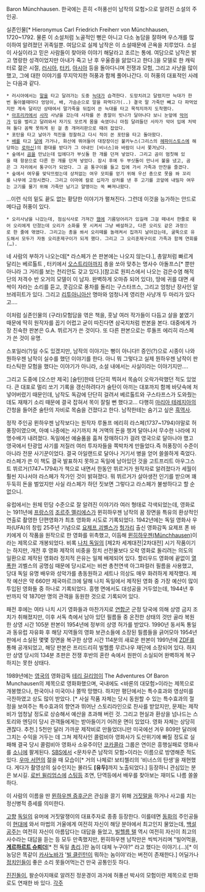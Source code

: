 Baron Münchhausen. 한국에는 흔히 <허풍선이 남작의 모험>으로 알려진 소설의 주인공.

실존인물[* Hieronymus Carl Friedrich Freiherr von Münchhausen, 1720~1792. 물론 이 소설처럼 노골적인 뻥은 아니고 다소 농담을 잘하며 우스개를 많이하여 알려졌던 귀족일뿐. 여담으로 실제 남작은 이 소설때문에 곤욕을 치루었다. 소설이 사실이라고 믿은 사람들이 찾아와 이야기 해달라고 조르는 통에. 여담으로 남작은 밝고 명랑한 성격이었지만 아내가 죽고 난 후 우울증을 앓았다고 한다.]을 모델로 한 캐릭터로 젊은 시절, [[러시아]], [[터키]], [[아시아]] 등을 돌아다니며 전쟁과 모험, 그리고 사냥을 많이 했고, 그에 대한 이야기를 무지막지한 허풍과 함께 풀어나간다. 이 허풍의 대표적인 사례는 다음과 같다.

 * 러시아에서는 [[말]]을 타고 달려가는 도중 [[늑대]]가 습격한다. 도망치려고 달렸지만 늑대가 한번 돌아볼때마다 엉덩이, 배, 가슴순으로 말을 파먹다가(..) 결국 말 가죽만 빼고 다 파먹었지만 계속 달리던 상태여서 말가죽을 뒤집어 쓴 늑대를 타고 목적지까지 도착했다.
 * [[아프리카]]에서 [[사자]] 사냥을 갔는데 사자를 쏜 총알이 빗나가 달아나다 보니 눈앞에 [[악어]]가 입을 벌리고 달려와서 자기도 모르게 몸을 숙였더니 마침 달려들던 사자가 악어 입에 처박혀 둘다 꼼짝 못하게 된 걸 총 개머리판으로 때려 잡았다.
 * 포탄을 타고 날아가 적진을 정찰하고 다시 적이 쏜 포탄을 타고 돌아왔다.
 * [[배]]를 타고 [[달]]에 가거나, 화산에 뛰어들어 대장장이신 불카누스(그리스의 [[헤파이스토스]]에 해당하는 [[로마]]신)의 환대를 받다가 그 아내인 [비너스]와 바람이 나서 쫓겨났다.
 * 숲에서 [[곰]]을 만났는데 입에다가 부싯돌 한 개를 던져 넣었다. 그리고 곰이 멈칫해 있을 때 항문으로 다른 한 개를 던져 넣었다. 잠시 후에 두 부싯돌이 만나서 불을 냈고, 곰은 그 자리에서 통구이가 되었다. 그 곰 통구이를 들고 집에 가서 가족과 만찬을 즐겼다.
 * 숲에서 여우를 맞닥뜨렸는데 상처없는 여우 모피를 얻기 위해 우선 총으로 못을 쏴 꼬리를 나무에 고정시켰다. 그리고 이마에 칼로 십자가 상처를 낸 후 고기를 코앞에 내밀자 여우는 고기를 물기 위해 가죽만 남기고 알맹이는 쏙 빠져나왔다.

...이런 식의 밑도 끝도 없는 황당한 이야기가 펼쳐진다. 그런데 이것을 능가하는 안드로메다급 허풍이 있다.
 * 오리사냥을 나갔는데, 점심식사로 가져간 [[햄]]에 기름덩어리가 있길래 그걸 떼내서 한줄로 묶어 오리에게 던졌는데 오리가 소화를 못 시켜서 그냥 배설하고, 다른 오리도 같은 과정으로 한 줄에 엮였다. 그리고는 총을 쏴서 오리떼를 놀래켜서 집까지 날아갔는데, 굴뚝으로 유도해서 모두가 자동 오리훈제구이가 되게 했다. 그리고 그 오리훈제구이로 가족과 함께 연회를(…).

네 사람의 부하가 나오는데[* 라스페가 쓴 판본에는 나오지 않는다.], 총알처럼 빠르게 달리는 베르톨트 , 터키에서 [[오스트리아]]까지 총을 쏘아 맞추는 명사수 아돌프스[* 뿐만 아니라 그 거리를 보는 천리안도 갖고 있다.](참고로 원피스에서 나오는 검은수염 해적단의 저격수 반 오거의 모델이 이 남자. 완벽하게 오마쥬 되어 있다), 땅에 귀를 대면 새싹이 자라는 소리를 듣고, 콧김으로 풍차를 돌리는 구스타프스, 그리고 엄청난 장사인 알브레히트가 있다. 그리고 [[리투아니아]]산 명마와 엄청나게 영리한 사냥개 두 마리가 있다고….

이처럼 실존인물의 (구라)모험담을 엮은 책을, 훗날 여러 작가들이 다듬고 살을 붙였기 때문에 딱히 원작자를 꼽기 어렵고 굳이 따진다면 삼국지처럼 판본을 본다. 대중에게 가장 친숙한 판본은 G.A. 뷔르거가 쓴 것이다. 또 다른 판본으로는 루돌프 에리히 라스페가 쓴 것이 유명.

스포일러(?)일 수도 있겠지만, 남작의 이야기는 뻥이 아니다!! 증인(?)으로 시종이 나와 뭔하우젠 남작이 실수를 했던 이야기를 한다. 아니 뭐 그렇다고 실제 뭔하우젠 남작이 판타스틱한 모험을 했다는 이야기가 아니라, 소설 내에서는 사실이라는 이야기지만….

그리고 도중에 [오스만 제국] [술탄]한테 단단히 찍혀서 목숨이 오락가락했던 적도 있었다. 큰 대포로 멀리 쏘기 기록을 갱신하려다가 술탄이 아끼는 대포까지 함께 바닷속에 처넣어버렸기 때문인데, 남작도 독감에 단단히 걸려서 베르톨트와 구스타프스가 도와줬는데도 재채기 소리 때문에 결국 잡혀서 목이 잘릴 뻔 했다고... 다행히 [[마리아 테레지아]]의 간청을 들어준 술탄의 자비로 목숨을 건졌다고 한다. 남작한테는 숨기고 싶은 [[흑역사]].

정작 주인공 뮌하우젠 남작보다는 원작자 루돌프 에리히 라스페(1737~1794)야말로 허풍장이였으며, 아예 나중에는 사기까지 쳐 거액의 돈을 챙겨 달아나서 무수한 나라에 지명수배가 내려졌다. 독일에선 예술품을 훔쳐 장매하다가 걸려 영국으로 달아나야 했고 영국에서 탄광업 사기를 저질러 여러 투자자들을 쪽박차게 만들었다.즉 허풍장이 수준이 아니라 전문 사기꾼이었다. 결국 아일랜드로 달아나 거기서 병을 얻어 쓸쓸하게 죽었다. 라스페가 쓴 이 책도 결국 발표하지 못하고 독일에 남아있던 것을 고트프리트 아우그스트 뷔르거(1747~1794)가 책으로 내면서 한동안 뷔르거가 원작자로 알려졌다가 세월이 훨씬 지나서야 라스페가 작가인 것이 밝혀졌다. 뭐 뷔르거가 살아생전 인기를 받으며 꽤 두둑히 돈을 벌었지만 사실 라스페가 하던 짓보면 그렇다고 라스페가 불쌍하다고 할 순 없으니.

유럽에서는 원체 민담 수준으로 잘 알려진 이야기라 여러 형태로 각색되었는데, 영화로는 1911년에 [[프랑스]]의 [[조르주 멜리에스]]가 뮌히하우젠 남작의 꿈 장면을 특유의 환상적인 연출로 촬영한 단편영화가 최초 영화화 시도로 기록되었다. 1942년에는 독일 영화사 우파(UFA)의 창립 25주년 기념으로 [[요제프 괴벨스]]가 [[헝가리]] 출신 영화감독 요제프 폰 바키에게 이 작품을 원작으로 한 영화를 위촉했고, 이듬해 [http://www.youtube.com/watch?v=ximQyzWH_H8 뮌히하우젠(Münchhausen)]이라는 제목으로 개봉되었다. 비록 [[나치 독일]]의 [제2차 세계대전|2차대전] 시기 작품이기는 하지만, 개전 후 영화 제작의 비중을 정치 선전물보다 오락 영화로 돌리려는 의도의 일환으로 제작된 영화라 정치적 은유는 일체 배제되어 있다. 할리우드 영화에 끝없이 [[열폭]]한 괴벨스의 공명심 때문에 당시로서는 비싼 총천연색 아그파컬러 필름을 사용했고, 당대 독일 유명 배우와 성악가를 총동원하고 세트나 의상도 매우 화려하게 제작했다. 제작 예산은 약 660만 제국마르크에 달해 나치 독일에서 제작된 영화 중 가장 예산이 많이 투입된 영화들 중 하나로 기록되었다. 흥행 면에서도 대성공을 거두었는데, 1944년 후반까지 약 1870만 명의 관객을 동원한 것으로 기록되어 있다.

패전 후에는 여타 나치 시기 영화들과 마찬가지로 [[연합군]] 군정 당국에 의해 상영 금지 조치가 취해졌지만, 이후 서독 측에서 남아 있던 필름들 중 온전한 상태의 것만 골라 복원한 상영 시간 105분 판본이 1954년에 정부의 상영 허가를 받았다. 1990년 동서독 통일과 동유럽 자유화 후 해당 지역들의 영화 보관소들에 소장된 필름들을 긁어모아 1954년판에서 소실된 몇몇 장면을 복구한 상영 시간 114분의 새로운 판본이 1991년에 [[ZDF]]를 통해 공개되었고, 해당 판본은 프리드리히 빌헬름 무르나우 재단에 소장되어 있다. 하지만 상영 당시의 134분 초판은 전쟁 후반의 혼란 속에서 원판이 소실되어 완벽하게 복구하지는 못한 상태다.

1989년에는 [[영국]]의 영화감독 [[테리 길리엄]]이 The Adventures Of Baron Munchausen의 제목으로 영화화했으며, 국내에도 <바론의 대모험>이라는 제목으로 개봉했으나, 한국이나 미국이나 쫄딱 망했다. 하지만 평단에서는 특수효과와 영상미를 극찬하였고 상도 많이 받았다. [* 사실 작품 자체는 당시 동원할 수 있는 특수효과의 절정을 보여주는 특수효과의 향연과 뛰어난 스토리라인으로 찬사를 받았지만, 문제는 제작비가 엄청날 정도로 상승해서 예산을 초과해 버린 것. 그리고 현실과 환상을 넘나드는 스토리와 엔딩이 당시 관객들에게는 받아들이기 어려운 면이 있었다. 영화 자체는 상당히 괜찮다. 추천.] 5천만 달러 가까운 제작비로 만들었더니만 미국에선 겨우 809만 달러에 그치는 수익을 거두는 데 그쳐 제작사인 콜럼비아 영화사가 도산위기에 빠질 정도로 실패해 결국 당시 콜럼비아 영화사 소유주이던 [[코카콜라]] 그룹은 연이은 흥행실패로 영화사를 [[소니]]에 팔게된다. [[SBS]]에서 <문차우즌 남작의 모험>이라는 이름으로 방영해준 적도 있다. [[우마 서먼]]의 젊을 때 모습이[* 거의 나체로! 보티첼리의 '비너스의 탄생'을 재현했다. 게다가 촬영상의 실수인지는 몰라도 '''[유두]'''까지 노출되었다.] 등장하니 관심있는 분은 보시길. [[로빈 윌리엄스]]에 [[스팅]]등 조연, 단역등에서 배우를 찾아보는 재미도 나름 쏠쏠하다.

이 사람의 이름을 딴 [[뮌하우젠 증후군]]은 관심을 끌기 위해 [[거짓말]]을 하거나 사고를 치는 정신병적 증세를 의미한다.

[[고향]] [[독일]]의 유머에 거짓말쟁이의 대표주자로 종종 등장한다. 이를테면 [[동화]]의 주인공들이 [[현대]]에 와서 마법의 거울에게 여전히 자신이 해당 분야에서 최고인지 물었는데, [[백설공주]]는 여전히 자신이 아름답다는 대답을 들었고, [[빌헬름 텔]] 역시 여전히 자신이 최고의 사수라는 대답을 듣는 등 모두 만족했지만, 뮌히하우젠 남작만은 씩씩거리며 "빌어먹을, '''[[게르하르트 슈뢰더]]'''[* 전 독일 [[총리]].]란 놈이 대체 누구야?" 라고 했다는 이야기.(…)[* 이 농담은 똑같이 [[카사노바]]가 '[[빌 클린턴]]이 뭐하는 놈이야'라는 버전이 존재한다.] 어딜가나 [[정치인]]들이 좋은 소리 못들어먹는건 만국 공통인듯 하다.

[[진진돌이]], 왈순아지매로 알려진 정운경이 과거에 허풍선 박사의 모험이란 제목으로 만화로도 연재한 바 있다.
[[각주]]
